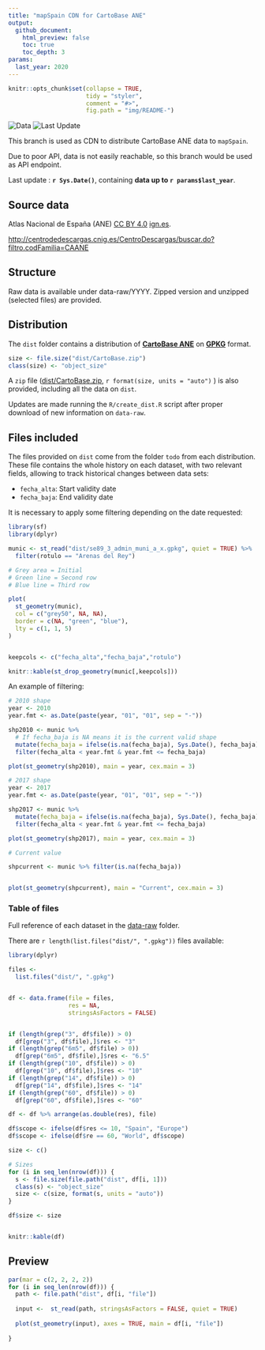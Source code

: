 ```yaml
---
title: "mapSpain CDN for CartoBase ANE"
output:
  github_document:
    html_preview: false
    toc: true
    toc_depth: 3
params:
  last_year: 2020
---
```





```r

knitr::opts_chunk$set(collapse = TRUE,
                      tidy = "styler",
                      comment = "#>",
                      fig.path = "img/README-")

```


![Data](https://img.shields.io/badge/last%20data%20available-`r params$last_year`-green)
![Last Update](https://img.shields.io/badge/updated-`r gsub("-","--",Sys.Date())`-blue)


This branch is used as CDN to distribute CartoBase ANE data to `mapSpain`.

Due to poor API, data is not easily reachable, so this branch would be used as 
API endpoint.

Last update : **`r Sys.Date()`**, containing 
**data up to `r params$last_year`**.

## Source data

Atlas Nacional de España (ANE) [CC BY 4.0](https://creativecommons.org/licenses/by/4.0/deed.en) [ign.es](http://www.ign.es).

<http://centrodedescargas.cnig.es/CentroDescargas/buscar.do?filtro.codFamilia=CAANE>


## Structure

Raw data is available under data-raw/YYYY. Zipped version and unzipped (selected files) are 
provided.

## Distribution

The `dist` folder contains a distribution of 
[**CartoBase ANE**](https://www.ign.es/web/ane-area-ane) on [**GPKG**](https://en.wikipedia.org/wiki/GeoPackage) format.

```r

size <- file.size("dist/CartoBase.zip")
class(size) <- "object_size"

```


A `zip` file ([dist/CartoBase.zip](dist/CartoBase.zip), `r format(size, units = "auto")` ) is also provided, including all the data on `dist`.

Updates are made running the `R/create_dist.R` script after proper
download of new information on `data-raw`.



## Files included

The files provided on `dist` come from the folder `todo` from each 
distribution. These
file contains the whole history on each dataset, with two relevant fields, 
allowing to track historical changes between data sets:

* `fecha_alta`: Start validity date
* `fecha_baja`: End validity date


It is necessary to apply some filtering depending on the date requested:

```r
library(sf)
library(dplyr)

munic <- st_read("dist/se89_3_admin_muni_a_x.gpkg", quiet = TRUE) %>% 
  filter(rotulo == "Arenas del Rey")

# Grey area = Initial
# Green line = Second row
# Blue line = Third row

plot(
  st_geometry(munic),
  col = c("grey50", NA, NA),
  border = c(NA, "green", "blue"),
  lty = c(1, 1, 5)
)


keepcols <- c("fecha_alta","fecha_baja","rotulo")

knitr::kable(st_drop_geometry(munic[,keepcols]))

```



An example of filtering:


```r

# 2010 shape
year <- 2010
year.fmt <- as.Date(paste(year, "01", "01", sep = "-"))

shp2010 <- munic %>%
  # If fecha_baja is NA means it is the current valid shape
  mutate(fecha_baja = ifelse(is.na(fecha_baja), Sys.Date(), fecha_baja))  %>%
  filter(fecha_alta < year.fmt & year.fmt <= fecha_baja)

plot(st_geometry(shp2010), main = year, cex.main = 3)

# 2017 shape
year <- 2017
year.fmt <- as.Date(paste(year, "01", "01", sep = "-"))

shp2017 <- munic %>%
  mutate(fecha_baja = ifelse(is.na(fecha_baja), Sys.Date(), fecha_baja))  %>%
  filter(fecha_alta < year.fmt & year.fmt <= fecha_baja)

plot(st_geometry(shp2017), main = year, cex.main = 3)

# Current value

shpcurrent <- munic %>% filter(is.na(fecha_baja))


plot(st_geometry(shpcurrent), main = "Current", cex.main = 3)

```


### Table of files

Full reference of each dataset in the 
[data-raw](`r paste0("data-raw/",params$last_year)`) folder.

There are `r length(list.files("dist/", ".gpkg"))` files available:

```r

library(dplyr)

files <-
  list.files("dist/", ".gpkg")


df <- data.frame(file = files,
                 res = NA,
                 stringsAsFactors = FALSE)


if (length(grep("3", df$file)) > 0)
  df[grep("3", df$file),]$res <- "3"
if (length(grep("6m5", df$file) > 0))
  df[grep("6m5", df$file),]$res <- "6.5"
if (length(grep("10", df$file)) > 0)
  df[grep("10", df$file),]$res <- "10"
if (length(grep("14", df$file)) > 0)
  df[grep("14", df$file),]$res <- "14"
if (length(grep("60", df$file)) > 0)
  df[grep("60", df$file),]$res <- "60"

df <- df %>% arrange(as.double(res), file)

df$scope <- ifelse(df$res <= 10, "Spain", "Europe")
df$scope <- ifelse(df$re == 60, "World", df$scope)

size <- c()

# Sizes
for (i in seq_len(nrow(df))) {
  s <- file.size(file.path("dist", df[i, 1]))
  class(s) <- "object_size"
  size <- c(size, format(s, units = "auto"))
}

df$size <- size


knitr::kable(df)

```


## Preview

```r

par(mar = c(2, 2, 2, 2))
for (i in seq_len(nrow(df))) {
  path <- file.path("dist", df[i, "file"])
  
  input <-  st_read(path, stringsAsFactors = FALSE, quiet = TRUE)
  
  plot(st_geometry(input), axes = TRUE, main = df[i, "file"])
  
}



```






